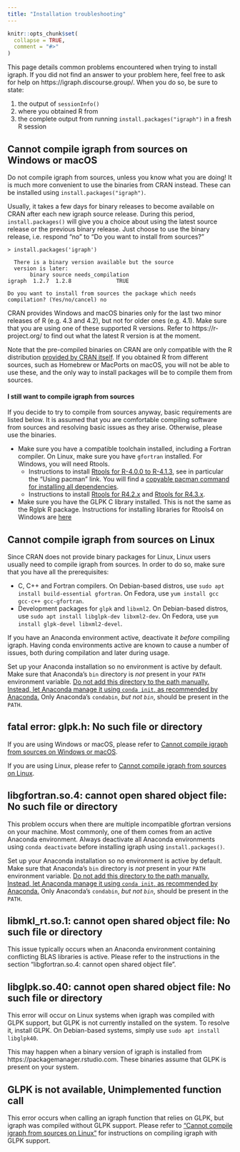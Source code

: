 ```yaml
---
title: "Installation troubleshooting"
---
```


```r
knitr::opts_chunk$set(
  collapse = TRUE,
  comment = "#>"
)
```
This page details common problems encountered when trying to install igraph. If you did not find an answer to your problem here, feel free to ask for help on https://igraph.discourse.group/. When you do so, be sure to state: 

1. the output of `sessionInfo()` 
2. where you obtained R from 
3. the complete output from running `install.packages("igraph")` in a fresh R session

## Cannot compile igraph from sources on Windows or macOS

Do not compile igraph from sources, unless you know what you are doing! It is much more convenient to use the binaries from CRAN instead. These can be installed using `install.packages("igraph")`.

Usually, it takes a few days for binary releases to become available on CRAN after each new igraph source release. During this period, `install.packages()` will give you a choice about using the latest source release or the previous binary release. Just choose to use the binary release, i.e. respond "no" to "Do you want to install from sources?"

```
> install.packages('igraph')

  There is a binary version available but the source
  version is later:
       binary source needs_compilation
igraph  1.2.7  1.2.8              TRUE

Do you want to install from sources the package which needs compilation? (Yes/no/cancel) no
```

CRAN provides Windows and macOS binaries only for the last two minor releases of R (e.g. 4.3 and 4.2), but not for older ones (e.g. 4.1). Make sure that you are using one of these supported R versions. Refer to https://r-project.org/ to find out what the latest R version is at the moment.

Note that the pre-compiled binaries on CRAN are only compatible with the R distribution [provided by CRAN itself](https://www.r-project.org/). If you obtained R from different sources, such as Homebrew or MacPorts on macOS, you will not be able to use these, and the only way to install packages will be to compile them from sources.

#### I still want to compile igraph from sources

If you decide to try to compile from sources anyway, basic requirements are listed below. It is assumed that you are comfortable compiling software from sources and resolving basic issues as they arise. Otherwise, please use the binaries.

 - Make sure you have a compatible toolchain installed, including a Fortran compiler. On Linux, make sure you have `gfortran` installed. For Windows, you will need Rtools.
    - Instructions to install [Rtools for R-4.0.0 to R-4.1.3](https://cran.r-project.org/bin/windows/Rtools/rtools40.html), see in particular the "Using pacman" link. You will find a [copyable pacman command for installing all dependencies](https://github.com/igraph/rigraph/#installation).
    - Instructions to install [Rtools for R4.2.x](https://cran.r-project.org/bin/windows/Rtools/rtools42/rtools.html) and [Rtools for R4.3.x](https://cran.r-project.org/bin/windows/Rtools/rtools43/rtools.html).
 - Make sure you have the GLPK C library installed. This is not the same as the Rglpk R package. Instructions for installing libraries for Rtools4 on Windows are [here](https://cran.r-project.org/bin/windows/Rtools/)

## Cannot compile igraph from sources on Linux

Since CRAN does not provide binary packages for Linux, Linux users usually need to compile igraph from sources. In order to do so, make sure that you have all the prerequisites:

 - C, C++ and Fortran compilers. On Debian-based distros, use `sudo apt install build-essential gfortran`. On Fedora, use `yum install gcc gcc-c++ gcc-gfortran`.
 - Development packages for `glpk` and `libxml2`. On Debian-based distros, use `sudo apt install libglpk-dev libxml2-dev`. On Fedora, use `yum install glpk-devel libxml2-devel`.

If you have an Anaconda environment active, deactivate it _before_ compiling igraph. Having conda environments active are known to cause a number of issues, both during compilation and later during usage.

Set up your Anaconda installation so no environment is active by default. Make sure that Anaconda's `bin` directory is _not_ present in your `PATH` environment variable. [Do not add this directory to the path manually. Instead, let Anaconda manage it using `conda init`, as recommended by Anaconda.](https://docs.anaconda.com/anaconda/user-guide/faq/#distribution-faq-linux-path) Only Anaconda's `condabin`, _but not `bin`_, should be present in the `PATH`.

## fatal error: glpk.h: No such file or directory

If you are using Windows or macOS, please refer to [Cannot compile igraph from sources on Windows or macOS](#cannot-compile-igraph-from-sources-on-windows-or-macos).

If you are using Linux, please refer to [Cannot compile igraph from sources on Linux](#cannot-compile-igraph-from-sources-on-linux).

## libgfortran.so.4: cannot open shared object file: No such file or directory

This problem occurs when there are multiple incompatible gfortran versions on your machine. Most commonly, one of them comes from an active Anaconda environment. Always deactivate all Anaconda environments using `conda deactivate` before installing igraph using `install.packages()`.

Set up your Anaconda installation so no environment is active by default. Make sure that Anaconda's `bin` directory is _not_ present in your `PATH` environment variable. [Do not add this directory to the path manually. Instead, let Anaconda manage it using `conda init`, as recommended by Anaconda.](https://docs.anaconda.com/anaconda/user-guide/faq/#distribution-faq-linux-path) Only Anaconda's `condabin`, _but not `bin`_, should be present in the `PATH`.

## libmkl_rt.so.1: cannot open shared object file: No such file or directory

This issue typically occurs when an Anaconda environment containing conflicting BLAS libraries is active. Please refer to the instructions in the section "libgfortran.so.4: cannot open shared object file".

## libglpk.so.40: cannot open shared object file: No such file or directory

This error will occur on Linux systems when igraph was compiled with GLPK support, but GLPK is not currently installed on the system. To resolve it, install GLPK. On Debian-based systems, simply use `sudo apt install libglpk40`.

This may happen when a binary version of igraph is installed from https://packagemanager.rstudio.com. These binaries assume that GLPK is present on your system.

## GLPK is not available, Unimplemented function call

This error occurs when calling an igraph function that relies on GLPK, but igraph was compiled without GLPK support. Please refer to ["Cannot compile igraph from sources on Linux"](#cannot-compile-igraph-from-sources-on-linux) for instructions on compiling igraph with GLPK support.

